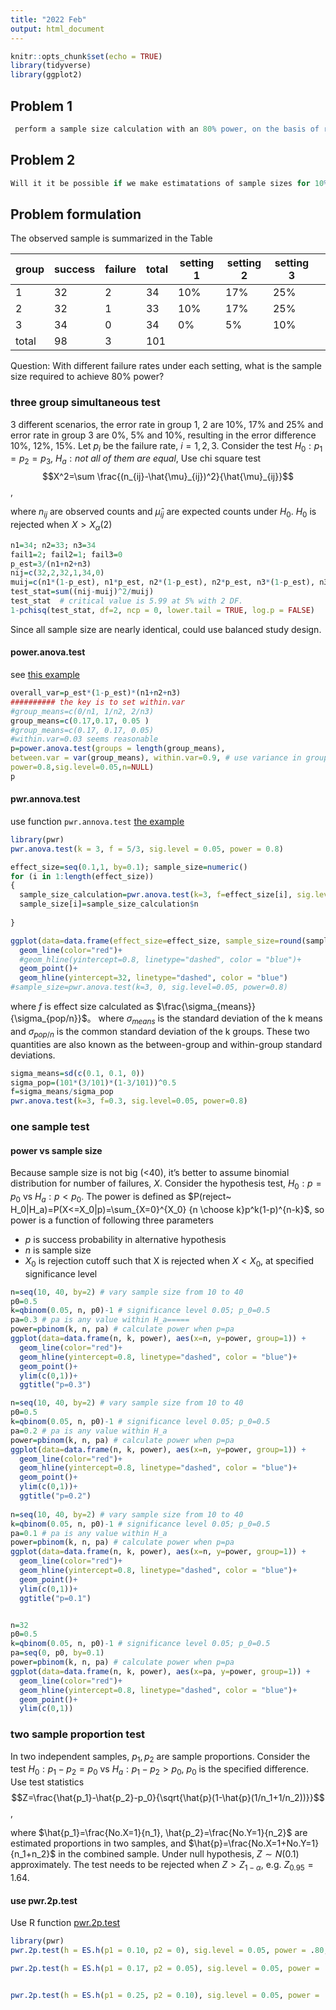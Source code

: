 ```yaml
---
title: "2022 Feb"
output: html_document
---
```


```r
knitr::opts_chunk$set(echo = TRUE)
library(tidyverse)
library(ggplot2)
```

## Problem 1  

```r
 perform a sample size calculation with an 80% power, on the basis of reported clinical and radiographical failure rates of pulpotomy treatment which ranges between 10%-20% (for each) in the literature. `
```



## Problem 2 

```r
Will it it be possible if we make estimatations of sample sizes for 10%, 12% and 15% differences (respectively) between the groups with significance level of 0.05? 
```


## Problem formulation 

The observed sample is summarized in the Table 

|group  | success | failure | total | setting 1 | setting 2 | setting 3 |
|-------|---------|---------|-------|-----------|-----------|-----------|-
|1      | 32      | 2       | 34    | 10%   | 17%       | 25%           |
|2      | 32      |  1      | 33    | 10%   | 17%       | 25%           |
|3      | 34      | 0       | 34    | 0%    | 5%        | 10%           |
|total  | 98      | 3       | 101


Question: With different failure rates under each setting, what is the sample size required to achieve 80% power? 

### three group simultaneous test 

3 different scenarios, the error rate in group 1, 2 are 10%, 17% and 25% and error rate in group 3 are 0%, 5% and 10%, resulting in the error difference 10%, 12%, 15%. Let $p_i$ be the failure rate, $i=1, 2, 3$. Consider the test $H_0:p_1=p_2=p_3$, $H_a:not ~all~ of~ them ~are ~equal$, Use chi square test $$X^2=\sum \frac{(n_{ij}-\hat{\mu}_{ij})^2}{\hat{\mu}_{ij}}$$,   

where $n_{ij}$ are observed counts and $\hat{\mu}_{ij}$ are expected counts under $H_0$. $H_0$
 is rejected when $X>X_{\alpha}(2)$
 
```r
n1=34; n2=33; n3=34
fail1=2; fail2=1; fail3=0
p_est=3/(n1+n2+n3)
nij=c(32,2,32,1,34,0)
muij=c(n1*(1-p_est), n1*p_est, n2*(1-p_est), n2*p_est, n3*(1-p_est), n3*p_est)
test_stat=sum((nij-muij)^2/muij)
test_stat  # critical value is 5.99 at 5% with 2 DF. 
1-pchisq(test_stat, df=2, ncp = 0, lower.tail = TRUE, log.p = FALSE)
```
Since all sample size are nearly identical, could use balanced study design.

#### power.anova.test

see [this example](https://stats.oarc.ucla.edu/r/dae/one-way-anova-power-analysis/) 

```r
overall_var=p_est*(1-p_est)*(n1+n2+n3)
########## the key is to set within.var
#group_means=c(0/n1, 1/n2, 2/n3)
group_means=c(0.17,0.17, 0.05 )
#group_means=c(0.17, 0.17, 0.05)
#within.var=0.03 seems reasonable 
p=power.anova.test(groups = length(group_means),
between.var = var(group_means), within.var=0.9, # use variance in group 1 
power=0.8,sig.level=0.05,n=NULL)
p
```



#### pwr.annova.test


use function `pwr.annova.test`
[the example](https://cran.r-project.org/web/packages/pwr/vignettes/pwr-vignette.html)


```r
library(pwr)
pwr.anova.test(k = 3, f = 5/3, sig.level = 0.05, power = 0.8)
```


```r
effect_size=seq(0.1,1, by=0.1); sample_size=numeric()
for (i in 1:length(effect_size))
{
  sample_size_calculation=pwr.anova.test(k=3, f=effect_size[i], sig.level=0.05, power=0.8)
  sample_size[i]=sample_size_calculation$n
  
}

ggplot(data=data.frame(effect_size=effect_size, sample_size=round(sample_size)), aes(x=effect_size, y=sample_size, group=1)) +
  geom_line(color="red")+
  #geom_hline(yintercept=0.8, linetype="dashed", color = "blue")+
  geom_point()+  
  geom_hline(yintercept=32, linetype="dashed", color = "blue")
#sample_size=pwr.anova.test(k=3, 0, sig.level=0.05, power=0.8)
```

where $f$ is effect size calculated as $\frac{\sigma_{means}}{\sigma_{pop/n}}$。 where $\sigma_{means}$
 is the standard deviation of the k means and $\sigma_{pop/n}$
 is the common standard deviation of the k groups. These two quantities are also known as the between-group and within-group standard deviations. 

```r
sigma_means=sd(c(0.1, 0.1, 0))
sigma_pop=(101*(3/101)*(1-3/101))^0.5
f=sigma_means/sigma_pop
pwr.anova.test(k=3, f=0.3, sig.level=0.05, power=0.8)

```




### one sample test 

#### power vs sample size 

Because sample size is not big (<40), it's better to assume binomial distribution for number of failures, $X$. Consider the hypothesis test, $H_0: p=p_0$ vs $H_a: p< p_0$. The power is defined as $P(reject~ H_0|H_a)=P(X<=X_0|p)=\sum_{X=0}^{X_0} {n \choose k}p^k(1-p)^{n-k}$, so power is a function of following three parameters 

* $p$ is success probability in alternative hypothesis 
* $n$  is sample size 
* $X_0$ is rejection cutoff such that X is rejected when $X<X_0$, at specified significance level  


```r
n=seq(10, 40, by=2) # vary sample size from 10 to 40
p0=0.5
k=qbinom(0.05, n, p0)-1 # significance level 0.05; p_0=0.5 
pa=0.3 # pa is any value within H_a=====
power=pbinom(k, n, pa) # calculate power when p=pa
ggplot(data=data.frame(n, k, power), aes(x=n, y=power, group=1)) +
  geom_line(color="red")+
  geom_hline(yintercept=0.8, linetype="dashed", color = "blue")+
  geom_point()+
  ylim(c(0,1))+
  ggtitle("p=0.3")

n=seq(10, 40, by=2) # vary sample size from 10 to 40
p0=0.5
k=qbinom(0.05, n, p0)-1 # significance level 0.05; p_0=0.5 
pa=0.2 # pa is any value within H_a
power=pbinom(k, n, pa) # calculate power when p=pa
ggplot(data=data.frame(n, k, power), aes(x=n, y=power, group=1)) +
  geom_line(color="red")+
  geom_hline(yintercept=0.8, linetype="dashed", color = "blue")+
  geom_point()+
  ylim(c(0,1))+
  ggtitle("p=0.2")
  
n=seq(10, 40, by=2) # vary sample size from 10 to 40 
k=qbinom(0.05, n, p0)-1 # significance level 0.05; p_0=0.5 
pa=0.1 # pa is any value within H_a
power=pbinom(k, n, pa) # calculate power when p=pa
ggplot(data=data.frame(n, k, power), aes(x=n, y=power, group=1)) +
  geom_line(color="red")+
  geom_hline(yintercept=0.8, linetype="dashed", color = "blue")+
  geom_point()+
  ylim(c(0,1))+
  ggtitle("p=0.1")


n=32
p0=0.5
k=qbinom(0.05, n, p0)-1 # significance level 0.05; p_0=0.5 
pa=seq(0, p0, by=0.1)
power=pbinom(k, n, pa) # calculate power when p=pa
ggplot(data=data.frame(n, k, power), aes(x=pa, y=power, group=1)) +
  geom_line(color="red")+
  geom_hline(yintercept=0.8, linetype="dashed", color = "blue")+
  geom_point()+
  ylim(c(0,1))
```

### two sample proportion test 

In two independent samples, $p_1, p_2$ are sample proportions. Consider 
 the test $H_0:p_1-p_2=p_0$ vs $H_a:p_1-p_2>p_0$, $p_0$ is the specified difference. Use test statistics $$Z=\frac{\hat{p_1}-\hat{p_2}-p_0}{\sqrt{\hat{p}(1-\hat{p}(1/n_1+1/n_2))}}$$, 
 
 where $\hat{p_1}=\frac{No.X=1}{n_1}, \hat{p_2}=\frac{No.Y=1}{n_2}$ are estimated proportions in two samples, and $\hat{p}=\frac{No.X=1+No.Y=1}{n_1+n_2}$ in the combined sample. Under null hypothesis, $Z\sim N(0.1)$ approximately. The test needs to be rejected when $Z>Z_{1-\alpha}$, e.g. $Z_{0.95}=1.64$. 
 

#### use pwr.2p.test

Use R function [pwr.2p.test](https://cran.r-project.org/web/packages/pwr/vignettes/pwr-vignette.html)

```r
library(pwr)
pwr.2p.test(h = ES.h(p1 = 0.10, p2 = 0), sig.level = 0.05, power = .80, alternative ="greater") # failure rate in group 2 &3 are 10%, 0

pwr.2p.test(h = ES.h(p1 = 0.17, p2 = 0.05), sig.level = 0.05, power = .80,  alternative ="greater") # failure rate in group 2 &3 are 17%, 5%


pwr.2p.test(h = ES.h(p1 = 0.25, p2 = 0.10), sig.level = 0.05, power = .80,  alternative ="greater") # failure rate in group 2 &3 are 25%, 10%

```
